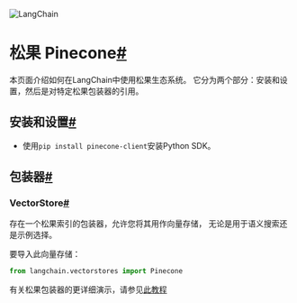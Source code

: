 

<Head>
  <script>
    {
      `(function() {
         var _hmt = _hmt || [];
(function() {
  var hm = document.createElement("script");
  hm.src = "https://hm.baidu.com/hm.js?e60fb290e204e04c5cb6f79b0ac1e697";
  var s = document.getElementsByTagName("script")[0]; 
  s.parentNode.insertBefore(hm, s);
})();
       })();`
    }
  </script>
</Head>

![LangChain](https://pica.zhimg.com/50/v2-56e8bbb52aa271012541c1fe1ceb11a2_r.gif)





松果 Pinecone[#](#pinecone "本标题的永久链接")
===========================

本页面介绍如何在LangChain中使用松果生态系统。
它分为两个部分：安装和设置，然后是对特定松果包装器的引用。

安装和设置[#](#installation-and-setup "本标题的永久链接")
--------------------------------------------

* 使用`pip install pinecone-client`安装Python SDK。

包装器[#](#wrappers "本标题的永久链接")
----------------------------

### VectorStore[#](#vectorstore "本标题的永久链接")

存在一个松果索引的包装器，允许您将其用作向量存储，
无论是用于语义搜索还是示例选择。

要导入此向量存储：

```  python
from langchain.vectorstores import Pinecone

```

有关松果包装器的更详细演示，请参见[此教程](../modules/indexes/vectorstores/examples/pinecone)

